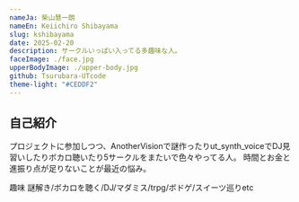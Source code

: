 ```yaml
---
nameJa: 柴山慧一朗
nameEn: Keiichiro Shibayama
slug: kshibayama
date: 2025-02-20
description: サークルいっぱい入ってる多趣味な人。
faceImage: ./face.jpg
upperBodyImage: ./upper-body.jpg
github: Tsurubara-UTcode
theme-light: "#CEDDF2"
---
```


## 自己紹介

プロジェクトに参加しつつ、AnotherVisionで謎作ったりut_synth_voiceでDJ見習いしたりボカロ聴いたり5サークルをまたいで色々やってる人。
時間とお金と進振り点が足りないことが最近の悩み。

趣味 謎解き/ボカロを聴く/DJ/マダミス/trpg/ボドゲ/スイーツ巡りetc
